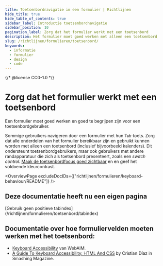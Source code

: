 ```yaml
---
title: Toetsenbordnavigatie in een formulier | Richtlijnen
hide_title: true
hide_table_of_contents: true
sidebar_label: Introductie toetsenbordnavigatie
sidebar_position: 10
pagination_label: Zorg dat het formulier werkt met een toetsenbord
description: Het formulier moet goed werken met alleen een toetsenbord, zonder gebruik te maken van een muis.
slug: /richtlijnen/formulieren/toetsenbord/
keywords:
  - informatie
  - formulier
  - design
  - code
---
```


{/* @license CC0-1.0 */}


# Zorg dat het formulier werkt met een toetsenbord

Een formulier moet goed werken en goed te begrijpen zijn voor een toetsenbordgebruiker.

Sommige gebruikers navigeren door een formulier met hun `Tab`-toets. Zorg dat alle onderdelen van het formulier bereikbaar zijn en gebruikt kunnen worden met alleen een toetsenbord (inclusief bijvoorbeeld kalenders). Dit ondersteunt toetsenbordgebruikers, maar ook gebruikers met andere randapparatuur die zich als toetsenbord presenteert, zoals een _switch control_. [Maak de toetsenbordfocus goed zichtbaar](/richtlijnen/formulieren/visueel-ontwerp/focus-goed-zichtbaar) en en geef het voldoende kleurcontrast.

<OverviewPage excludeDocIDs={["richtlijnen/formulieren/keyboard-behaviour/README"]} />

## Deze documentatie heeft nu een eigen pagina

<FragmentRedirect id="gebruik-geen-positieve-tabindex">
  [Gebruik geen positieve tabindex](/richtlijnen/formulieren/toetsenbord/tabindex)
</FragmentRedirect>

## Documentatie over hoe formuliervelden moeten werken met het toetsenbord:

- [Keyboard Accessibility](https://webaim.org/techniques/keyboard/) van WebAIM.
- [A Guide To Keyboard Accessibility: HTML And CSS](https://www.smashingmagazine.com/2022/11/guide-keyboard-accessibility-html-css-part1/) by Cristian Díaz in Smashing Magazine.

<FormFooterInfo />

